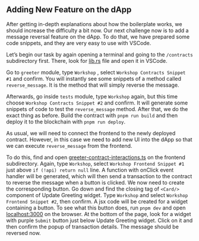 ## Adding New Feature on the dApp

After getting in-depth explanations about how the boilerplate works, we should increase the difficulty a bit now. Our next challenge now is to add a message reversal feature on the dApp. To do that, we have prepared some code snippets, and they are very easy to use with VSCode. 

Let’s begin our task by again opening a terminal and going to the `/contracts` subdirectory first. There, look for [lib.rs](https://github.com/scio-labs/inkathon/blob/main/contracts/src/greeter/lib.rs) file and open it in VSCode. 

Go to `greeter` module, type `Workshop` , select `Workshop Contracts Snippet #1` and confirm. You will instantly see some snippets of a method called `reverse_message`. It is the method that will simply reverse the message.

Afterwards, go inside `tests` module, type `Workshop` again, but this time choose `Workshop Contracts Snippet #2` and confirm. It will generate some snippets of code to test the `reverse_message` method.
After that, we do the exact thing as before. Build the contract with `pnpm run build` and then deploy it to the blockchain with `pnpm run deploy`.

As usual, we will need to connect the frontend to the newly deployed contract. However, in this case we need to add new UI into the dApp so that we can execute `reverse_message` from the frontend.

To do this, find and open [greeter-contract-interactions.ts](https://github.com/scio-labs/inkathon/blob/main/frontend/src/components/web3/greeter-contract-interactions.tsx) on the frontend subdirectory. Again, type `Workshop`, select `Workshop Frontend Snippet #1` just above `if (!api) return null` line. A function with onClick event handler will be generated, which will then send a transaction to the contract to reverse the message when a button is clicked. We now need to create the corresponding button. Go down and find the closing tag of `<Card/>` component of Update Greeting widget. Type `Workshop` and select `Workshop Frontend Snippet #2`, then confirm. A jsx code will be created for a widget containing a button. To see what this button does, run `pnpm dev` and open [localhost:3000](http://localhost:3000) on the browser. At the bottom of the page, look for a widget with purple `Submit` button just below Update Greeting widget. Click on it and then confirm the popup of transaction details. The message should be reversed now.